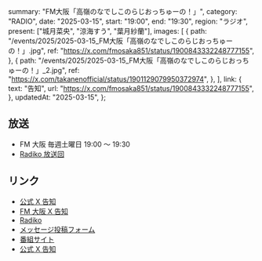   summary: "FM大阪「高嶺のなでしこのらじおっちゅーの！」",
  category: "RADIO",
  date: "2025-03-15",
  start: "19:00",
  end: "19:30",
  region: "ラジオ",
  present: ["城月菜央", "涼海すう", "葉月紗蘭"],
  images: [
    {
      path: "/events/2025/2025-03-15_FM大阪「高嶺のなでしこのらじおっちゅーの！」.jpg",
      ref: "https://x.com/fmosaka851/status/1900843332248777155",
    },
    {
      path: "/events/2025/2025-03-15_FM大阪「高嶺のなでしこのらじおっちゅーの！」_2.jpg",
      ref: "https://x.com/takanenofficial/status/1901129079950372974",
    },
  ],
  link: {
    text: "告知",
    url: "https://x.com/fmosaka851/status/1900843332248777155",
  },
  updatedAt: "2025-03-15",
};

## 放送

- FM 大阪 毎週土曜日 19:00 〜 19:30
- [Radiko 放送回](https://radiko.jp/share?sid=FMO&t=20250315190000)

## リンク

- [公式 X 告知](https://x.com/takanenofficial/status/1901129079950372974)
- [FM 大阪 X 告知](https://x.com/fmosaka851/status/1900843332248777155)
- [Radiko](https://radiko.jp/share?sid=FMO&t=20250315190000)
- [メッセージ投稿フォーム](https://fmosaka.futureartist.net/enquete/354047)
- [番組サイト](https://www.fmosaka.net/_ct/17722199)
- [公式 X 告知](https://x.com/takanenofficial/status/1836979149044600863)
